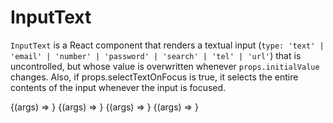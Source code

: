 

<Meta component={InputText} title="UIKit/Controls/InputText" />

# InputText

`InputText` is a React component that renders a textual input
(`type: 'text' | 'email' | 'number' | 'password' | 'search' | 'tel' | 'url'`)
that is uncontrolled, but whose value is overwritten whenever
`props.initialValue` changes. Also, if props.selectTextOnFocus is true, it
selects the entire contents of the input whenever the input is focused.

<Canvas>
    <Story
        name="Empty Input"
        args={{
            className: 'input-text',
            name: 'empty',
            placeholder: 'enter text here…',
        }}
    >
        {(args) => <InputText {...args} />}
    </Story>
    <Story
        name="Input With Initial Value"
        args={{
            className: 'input-text',
            initialValue: 'Bolivia',
            placeholder: 'enter country name',
        }}
    >
        {(args) => <InputText {...args} />}
    </Story>
    <Story
        name="Input With Initial Value And Select Text On Focus"
        args={{
            className: 'input-text',
            initialValue: 'Bolivia',
            name: 'country',
            placeholder: 'enter country name (selectTextOnFocus)',
            selectTextOnFocus: true,
        }}
    >
        {(args) => <InputText {...args} />}
    </Story>
    <Story
        name="Multi-line Input With Initial Value And Select Text On Focus"
        args={{
            className: 'mutli-line-input-text',
            initialValue:
                'Concerning the UFO Sighting near Highland, Illinois',
            maxHeight: 600,
            multiLine: true,
            name: 'mutli-line-input',
            placeholder: 'enter text of any length',
            selectTextOnFocus: true,
        }}
    >
        {(args) => <InputText {...args} />}
    </Story>
</Canvas>

<Props story="Multi-line Input With Initial Value And Select Text On Focus" />
